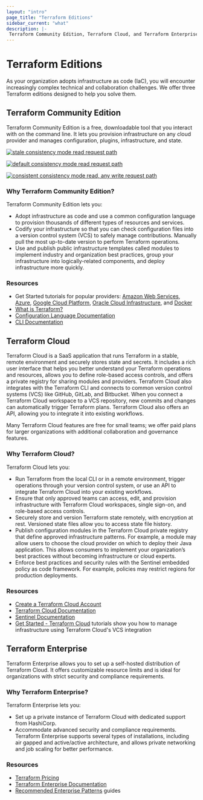 ```yaml
---
layout: "intro"
page_title: "Terraform Editions"
sidebar_current: "what"
description: |-
 Terraform Community Edition, Terraform Cloud, and Terraform Enterprise solve increasingly complex infrastructure and collaboration challenges.
---
```


# Terraform Editions

As your organization adopts infrastructure as code (IaC), you will encounter increasingly complex technical and collaboration challenges. We offer three Terraform editions designed to help you solve them.

## Terraform Community Edition

Terraform Community Edition is a free, downloadable tool that you interact with on the command line. It lets you provision infrastructure on any cloud provider and manages configuration, plugins, infrastructure, and state.

<Tabs>
<Tab heading="Stale reads">

[![stale consistency mode read request path](/img/consistency-modes/consistency-mode-stale.png)](/img/consistency-modes/consistency-mode-stale.png)

</Tab>

<Tab heading="Default reads">

[![default consistency mode read request path](/img/consistency-modes/consistency-mode-default.png)](/img/consistency-modes/consistency-mode-default.png)

</Tab>
<Tab heading="Consistent reads, all writes">

[![consistent consistency mode read, any write request path](/img/consistency-modes/consistency-mode-consistent.png)](/img/consistency-modes/consistency-mode-consistent.png)

</Tab>
</Tabs>

###  Why Terraform Community Edition?

Terraform Community Edition lets you:

- Adopt infrastructure as code and use a common configuration language to provision thousands of different types of resources and services.
- Codify your infrastructure so that you can check configuration files into a version control system (VCS) to safely manage contributions. Manually pull the most up-to-date version to perform Terraform operations.
- Use and publish public infrastructure templates called modules to implement industry and organization best practices, group your infrastructure into logically-related components, and deploy infrastructure more quickly.


### Resources

- Get Started tutorials for popular providers: [Amazon Web Services](/terraform/tutorials/aws-get-started), [Azure](/terraform/tutorials/azure-get-started), [Google Cloud Platform](/terraform/tutorials/gcp-get-started), [Oracle Cloud Infrastructure](/terraform/tutorials/oci-get-started), and [Docker](/terraform/tutorials/docker-get-started)
- [What is Terraform?](/terraform/intro)
- [Configuration Language Documentation](/terraform/language)
- [CLI Documentation](/terraform/cli)

## Terraform Cloud

Terraform Cloud is a SaaS application that runs Terraform in a stable, remote environment and securely stores state and secrets. It includes a rich user interface that helps you better understand your Terraform operations and resources, allows you to define role-based access controls, and offers a private registry for sharing modules and providers. Terraform Cloud also integrates with the Terraform CLI and connects to common version control systems (VCS) like GitHub, GitLab, and Bitbucket. When you connect a Terraform Cloud workspace to a VCS repository, new commits and changes can automatically trigger Terraform plans. Terraform Cloud also offers an API, allowing you to integrate it into existing workflows.

Many Terraform Cloud features are free for small teams; we offer paid plans for larger organizations with additional collaboration and governance features.

###  Why Terraform Cloud?

Terraform Cloud lets you:

- Run Terraform from the local CLI or in a remote environment, trigger operations through your version control system, or use an API to integrate Terraform Cloud into your existing workflows.
- Ensure that only approved teams can access, edit, and provision infrastructure with Terraform Cloud workspaces, single sign-on, and role-based access controls.
- Securely store and version Terraform state remotely, with encryption at rest. Versioned state files allow you to access state file history.
- Publish configuration modules in the Terraform Cloud private registry that define approved infrastructure patterns. For example, a module may allow users to choose the cloud provider on which to deploy their Java application. This allows consumers to implement your organization’s best practices without becoming infrastructure or cloud experts.
- Enforce best practices and security rules with the Sentinel embedded policy as code framework. For example, policies may restrict regions for production deployments.

### Resources

- [Create a Terraform Cloud Account](https://app.terraform.io/public/signup/account)
- [Terraform Cloud Documentation](/terraform/cloud-docs)
- [Sentinel Documentation](/terraform/cloud-docs/policy-enforcement)
- [Get Started - Terraform Cloud](/terraform/tutorials/cloud-get-started) tutorials show you how to manage infrastructure using Terraform Cloud's VCS integration

## Terraform Enterprise

Terraform Enterprise allows you to set up a self-hosted distribution of Terraform Cloud. It offers customizable resource limits and is ideal for organizations with strict security and compliance requirements.

###  Why Terraform Enterprise?

Terraform Enterprise lets you:

- Set up a private instance of Terraform Cloud with dedicated support from HashiCorp.
- Accommodate advanced security and compliance requirements. Terraform Enterprise supports several types of installations, including air gapped and active/active architecture, and allows private networking and job scaling for better performance.

### Resources
- [Terraform Pricing](https://www.hashicorp.com/products/terraform/pricing)
- [Terraform Enterprise Documentation](/terraform/enterprise)
- [Recommended Enterprise Patterns](/terraform/tutorials/recommended-patterns) guides

